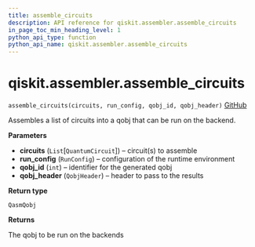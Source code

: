 ```yaml
---
title: assemble_circuits
description: API reference for qiskit.assembler.assemble_circuits
in_page_toc_min_heading_level: 1
python_api_type: function
python_api_name: qiskit.assembler.assemble_circuits
---
```


<span id="qiskit-assembler-assemble-circuits" />

# qiskit.assembler.assemble\_circuits

<span id="qiskit.assembler.assemble_circuits" />

`assemble_circuits(circuits, run_config, qobj_id, qobj_header)` [GitHub](https://github.com/qiskit/qiskit/tree/stable/0.16/qiskit/assembler/assemble_circuits.py "view source code")

Assembles a list of circuits into a qobj that can be run on the backend.

**Parameters**

*   **circuits** (`List`\[`QuantumCircuit`]) – circuit(s) to assemble
*   **run\_config** (`RunConfig`) – configuration of the runtime environment
*   **qobj\_id** (`int`) – identifier for the generated qobj
*   **qobj\_header** (`QobjHeader`) – header to pass to the results

**Return type**

`QasmQobj`

**Returns**

The qobj to be run on the backends

